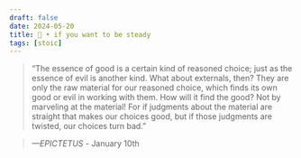 ```yaml
---
draft: false 
date: 2024-05-20
title: 🗿 • if you want to be steady
tags: [stoic]
---
```


>  “The essence of good is a certain kind of reasoned choice; just as the essence of evil is another kind. What about externals, then? They are only the raw material for our reasoned choice, which finds its own good or evil in working with them. How will it find the good? Not by marveling at the material! For if judgments about the material are straight that makes our choices good, but if those judgments are twisted, our choices turn bad.”

> *—EPICTETUS* - January 10th